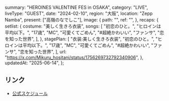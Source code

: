   summary: "HEROINES VALENTINE FES in OSAKA",
  category: "LIVE",
  liveType: "GUEST",
  date: "2024-02-10",
  region: "大阪",
  location: "Zepp Namba",
  present: ["高嶺のなでしこ"],
  image: {
    path: "",
    ref: "",
  },
  recaps: {
    setlist: {
      costume: "美しく生きろ衣装",
      songs: [
        "初恋のひと。",
        "ヒロインは平均以下。",
        "17歳",
        "MC",
        "可愛くてごめん",
        "#超絶かわいい",
        "ファンサ",
        "恋を知った世界",
      ],
    },
    stagePlan: [
      "衣装:美しく生きろ衣装",
      "初恋のひと。",
      "ヒロインは平均以下。",
      "17歳",
      "MC",
      "可愛くてごめん",
      "#超絶かわいい",
      "ファンサ",
      "恋を知った世界",
    ],
    url: "https://x.com/Mikuru_hositani/status/1756269732792340906",
  },
  updatedAt: "2025-06-14",
};

## リンク

- [公式スケジュール](https://takanenonadeshiko.jp/?p=1750)
